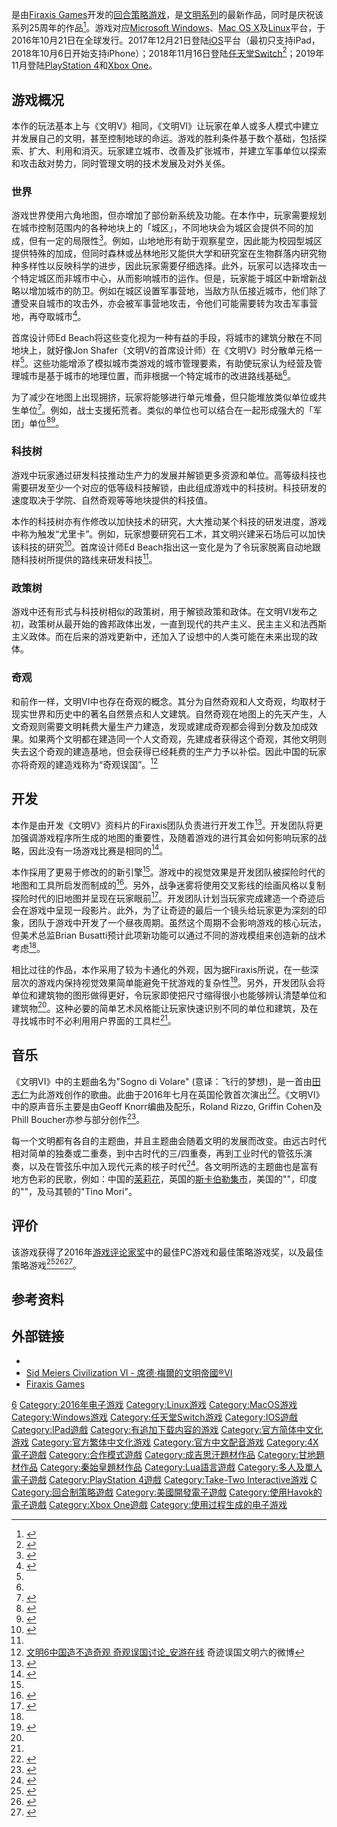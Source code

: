 {{noteTA
| G1=Games
| 1=zh-cn:文明系列; zh-tw:文明帝國系列;
| 2=zh-cn:文明VI; zh-tw:文明帝國VI;
| 3=zh-cn:文明6; zh-tw:文明帝國6;
| 4=zh-cn:文明六; zh-tw:文明帝國六;
}}

{{Infobox VG
| title = 文明VI
| english = Sid Meier's Civilization VI
| image = 《文明VI》封面.jpg
| caption = 《文明VI》游戏封面
| genre = [[回合制策略游戏|回合制策略]]、[[4X概念体系|4X概念体系]]
| platforms = [[Microsoft_Windows|Microsoft Windows]]、[[Mac_OS_X|Mac OS X]]、[[Linux|Linux]]<ref>{{Cite web |url = https://phoronix.com/scan.php?page=news_item&px=Civilization-VI-Announced |title = Civilization VI Is Coming This Year, Linux Will Be Supported |author = Michael Larabel |date = 2016-05-11 |publisher = Phoronix Media |accessdate = 2016-05-27 |archive-date = 2017-12-26 |archive-url = https://web.archive.org/web/20171226182308/https://phoronix.com/scan.php?page=news_item&px=Civilization-VI-Announced |dead-url = no }}</ref>、[[iOS|iOS]]<ref>{{Cite web |url = https://www.ithome.com/html/game/339914.htm |title = 《文明6》正式登陆iOS：只能通过iPad运行，前60回合免费玩 |author = 飞龙 |date = 2017-12-22 |publisher = IT之家 |language = zh-cn |accessdate = 2017-12-26 |archive-date = 2018-08-29 |archive-url = https://web.archive.org/web/20180829212146/https://www.ithome.com/html/game/339914.htm |dead-url = no }}</ref>、[[任天堂Switch|任天堂Switch]]、[[PlayStation_4|PlayStation 4]]、[[Xbox_One|Xbox One]]
| developer = [[Firaxis_Games|Firaxis Games]]
| publisher = [[2K_Games|2K Games]]
| designer = Ed Beach
| released = '''Microsoft Windows'''、'''Mac OS X'''、'''Linux'''{{vgrelease|WW|2016年10月21日}}'''iOS'''{{vgrelease|WW|2017年12月21日}}'''NS'''{{vgrelease|WW|2018年11月16日}}
|modes = [[单人电子游戏|单人]]、[[多人电子游戏|多人]]
}}

{{vgname|文明VI|en=Sid Meier's Civilization VI|cn=文明VI|tw=文明帝国VI}}是由[[Firaxis_Games|Firaxis Games]]开发的[[回合策略游戏|回合策略游戏]]，是[[文明系列|文明系列]]的最新作品，同时是庆祝该系列25周年的作品<ref>{{Cite web |url = http://www.businesswire.com/news/home/20160511005257/en/2K-Announces-Sid-Meier%E2%80%99s-Civilization%C2%AE-VI-Launching |title = 2K Announces Sid Meier’s Civilization® VI Launching October 21, 2016 |date = 2016-05-11 |publisher = Business Wire |accessdate = 2016-05-28 |archive-date = 2018-09-08 |archive-url = https://web.archive.org/web/20180908202222/https://www.businesswire.com/news/home/20160511005257/en/2K-Announces-Sid-Meier%E2%80%99s-Civilization%C2%AE-VI-Launching |dead-url = no }}</ref>。游戏对应[[Microsoft_Windows|Microsoft Windows]]、[[Mac_OS_X|Mac OS X]]及[[Linux|Linux]]平台，于2016年10月21日在全球发行。2017年12月21日登陆[[iOS|iOS]]平台（最初只支持iPad，2018年10月6日开始支持iPhone）；2018年11月16日登陆[[任天堂Switch|任天堂Switch]]<ref>{{cite web|url=https://chinese.engadget.com/2018/09/07/civilization-vi-nintendo-switch-release-date/|title=《文明 VI》將於 11 月 16 日登陸 Nintendo Switch|last1=Feng|first1=Sanji|publisher=[[Engadget|Engadget]]|date=2018-09-08|accessdate=2018-09-25|language=zh|deadurl=no|archiveurl=https://web.archive.org/web/20180925032439/https://chinese.engadget.com/2018/09/07/civilization-vi-nintendo-switch-release-date/|archivedate=2018-09-25}}</ref>；2019年11月登陆[[PlayStation_4|PlayStation 4]]和[[Xbox_One|Xbox One]]。

== 游戏概况 ==

本作的玩法基本上与《文明V》相同，《文明VI》让玩家在单人或多人模式中建立并发展自己的文明，甚至控制地球的命运。游戏的胜利条件基于数个基础，包括探索、扩大、利用和消灭。玩家建立城市、改善及扩张城市，并建立军事单位以探索和攻击敌对势力，同时管理文明的技术发展及对外关係。

=== 世界 ===

游戏世界使用六角地图，但亦增加了部份新系统及功能。在本作中，玩家需要规划在城市控制范围内的各种地块上的「城区」，不同地块会为城区会提供不同的加成，但有一定的局限性<ref>{{Cite web |url = http://www.gameinformer.com/b/features/archive/2016/05/11/civilization-vi-coming-october-21-big-changes-to-core-gameplay.aspx? |title = Civilization VI Coming October 21, Big Changes To Core Gameplay |author = Daniel Tack |date = 2016-05-11 |publisher = gameinformer |accessdate = 2016-05-27 |archive-date = 2021-01-18 |archive-url = https://web.archive.org/web/20210118200712/https://www.gameinformer.com/b/features/archive/2016/05/11/civilization-vi-coming-october-21-big-changes-to-core-gameplay.aspx |dead-url = no }}</ref>。例如，山地地形有助于观察星空，因此能为校园型城区提供特殊的加成，但同时森林或丛林地形又能供大学和研究室在生物群落内研究物种多样性以反映科学的进步，因此玩家需要仔细选择。此外，玩家可以选择攻击一个特定城区而非城市中心，从而影响城市的运作。但是，玩家能于城区中新增新战略以增加城市的防卫。例如在城区设置军事营地，当敌方队伍接近城市，他们除了遭受来自城市的攻击外，亦会被军事营地攻击，令他们可能需要转为攻击军事营地，再夺取城市<ref name="Mike,W.">{{Cite web |url = http://www.usgamer.net/articles/civilization-vi-preview-rebuilding-an-empire |title = Civilization VI Preview: Rebuilding an Empire |author = Mike Williams |date = 2016-05-25 |publisher = US Gamer |accessdate = 2016-05-27 |archive-date = 2020-11-25 |archive-url = https://web.archive.org/web/20201125192833/https://www.usgamer.net/articles/civilization-vi-preview-rebuilding-an-empire |dead-url = no }}</ref>。

首席设计师Ed Beach将这些变化视为一种有益的手段，将城市的建筑分散在不同地块上，就好像Jon Shafer（文明V的首席设计师）在《文明V》时分散单元格一样<ref name="Mike,W." />。这些功能增添了模拟城市类游戏的城市管理要素，有助使玩家认为经营及管理城市是基于城市的地理位置，而非根据一个特定城市的改进路线基础<ref name="Mike,W." />。

为了减少在地图上出现拥挤，玩家将能够进行单元堆叠，但只能堆放类似单位或共生单位<ref>{{Cite web |url = http://www.polygon.com/features/2016/5/11/11653620/civilization-6-release-date-preview |title = Civilization 6 Is Coming In October, With Big Changes |author = Colin Campbell |date = 2016-05-11 |publisher = Polygon |accessdate = 2016-05-27 |archive-date = 2021-03-03 |archive-url = https://web.archive.org/web/20210303220754/https://www.polygon.com/features/2016/5/11/11653620/civilization-6-release-date-preview |dead-url = no }}</ref>。例如，战士支援拓荒者。类似的单位也可以结合在一起形成强大的「军团」单位<ref>{{Cite web |url = http://www.gamez.com.tw/article-13763-1.html |title = 精神时光屋再度袭来！2K宣布《文明VI》将于2016年10月21日发售 |date = 2016-05-12 |publisher = 铁之狂傲 |accessdate = 2016-05-27 |archive-url = https://web.archive.org/web/20160701123633/http://www.gamez.com.tw/article-13763-1.html |archive-date = 2016-07-01 |dead-url = yes }}</ref><ref name=" Christopher,L.">{{Cite web |url = http://www.pcgamer.com/new-looks-and-classic-gameplay-60-turns-of-civilization-6/ |title = New looks and classic gameplay: 60 turns of Civilization 6 |author = Christopher Livingston |date = 2016-05-25 |publisher = PC Gamer |accessdate = 2016-05-28 |archive-date = 2020-11-08 |archive-url = https://web.archive.org/web/20201108122553/http://www.pcgamer.com/new-looks-and-classic-gameplay-60-turns-of-civilization-6/ |dead-url = no }}</ref>。

===科技树===

游戏中玩家通过研发科技推动生产力的发展并解锁更多资源和单位。高等级科技也需要研发至少一个对应的低等级科技解锁，由此组成游戏中的科技树。科技研发的速度取决于学院、自然奇观等等地块提供的科技值。

本作的科技树亦有作修改以加快技术的研究，大大推动某个科技的研发进度，游戏中称为触发“尤里卡”。例如，玩家想要研究石工术，其文明兴建采石场后可以加快该科技的研究<ref>{{Cite web |url = http://www.pcgamer.com/civilization-6-everything-you-need-to-know/ |title = Civilization 6: everything you need to know |author = Phil Savage |date = 2016-05-12 |publisher = PC Gamer |accessdate = 2016-05-28 |archive-date = 2021-03-20 |archive-url = https://web.archive.org/web/20210320085353/https://www.pcgamer.com/civilization-6-everything-you-need-to-know/ |dead-url = no }}</ref>。首席设计师Ed Beach指出这一变化是为了令玩家脱离自动地跟随科技树所提供的路线来研发科技<ref name="Mike,W." />。

===政策树===

游戏中还有形式与科技树相似的政策树，用于解锁政策和政体。在文明VI发布之初，政策树从最开始的酋邦政体出发，一直到现代的共产主义、民主主义和法西斯主义政体。而在后来的游戏更新中，还加入了设想中的人类可能在未来出现的政体。

===奇观===

和前作一样，文明VI中也存在奇观的概念。其分为自然奇观和人文奇观，均取材于现实世界和历史中的著名自然景点和人文建筑。自然奇观在地图上的先天产生，人文奇观则需要文明耗费大量生产力建造，发现或建成奇观都会得到分数及加成效果。如果两个文明都在建造同一个人文奇观，先建成者获得这个奇观，其他文明则失去这个奇观的建造基地，但会获得已经耗费的生产力予以补偿。因此中国的玩家亦将奇观的建造戏称为“奇观误国”。<ref>[http://www.ahgame.com/wenming6/74873/ 文明6中国造不造奇观 奇观误国讨论_安游在线] {{Wayback|url=http://www.ahgame.com/wenming6/74873/ |date=20200217065732 }}奇迹误国文明六的微博</ref>

== 开发 ==

本作是由开发《文明V》资料片的Firaxis团队负责进行开发工作<ref name="Adam,S.">{{Cite web |url = https://www.rockpapershotgun.com/2016/05/11/civilization-vi-details/ |title = Civilization VI Releases October: Here’s Every Detail |author = Adam Smith |date = 2016-05-11 |publisher = Rock, Paper, Shotgun |accessdate = 2016-05-28 |archive-date = 2020-12-22 |archive-url = https://web.archive.org/web/20201222054025/https://www.rockpapershotgun.com/2016/05/11/civilization-vi-details/ |dead-url = no }}</ref>。开发团队将更加强调游戏程序所生成的地图的重要性，及随着游戏的进行其会如何影响玩家的战略，因此没有一场游戏比赛是相同的<ref name="Mike,M.2">{{Cite web |url = http://www.gamespot.com/articles/civilization-6-how-much-has-changed-since-civ-5/1100-6440144/ |title = Civilization 6: How Much Has Changed Since Civ 5? |author = Mike Mahardy |date = 2016-05-25 |publisher = GameSpot |accessdate = 2016-05-28 |archive-date = 2021-01-15 |archive-url = https://web.archive.org/web/20210115050610/https://www.gamespot.com/articles/civilization-6-how-much-has-changed-since-civ-5/1100-6440144/ |dead-url = no }}</ref>。

本作採用了更易于修改的的新引擎<ref name="Adam,S." />。游戏中的视觉效果是开发团队被探险时代的地图和工具所启发而制成的<ref>{{Cite web |url = http://metro.co.uk/2016/05/11/sid-meiers-civilization-vi-announced-with-first-trailer-out-this-year-5875524/ |title = Sid Meier’s Civilization VI announced with first trailer – out this year |date = 2016-05-11 |publisher = Metro |accessdate = 2016-05-28 |archive-date = 2019-03-27 |archive-url = https://web.archive.org/web/20190327112028/https://metro.co.uk/2016/05/11/sid-meiers-civilization-vi-announced-with-first-trailer-out-this-year-5875524/ |dead-url = no }}</ref>。另外，战争迷雾将使用交叉影线的绘画风格以复制探险时代的旧地图并呈现在玩家眼前<ref name="Dan,S.">{{Cite web |url = http://www.ign.com/articles/2016/05/13/how-firaxis-will-redefine-civilizations-art-style-in-civ-6-ign-first |title = How Firaxis Will Redefine Civilization's Art Style in Civ 6 - IGN First |author = Dan Stapleton |date = 2016-05-13 |publisher = IGN |accessdate = 2016-05-28 |archive-date = 2020-11-08 |archive-url = https://web.archive.org/web/20201108190845/https://www.ign.com/articles/2016/05/13/how-firaxis-will-redefine-civilizations-art-style-in-civ-6-ign-first |dead-url = no }}</ref>。开发团队计划当玩家完成建造一个奇迹后会在游戏中呈现一段影片。此外，为了让奇迹的最后一个镜头给玩家更为深刻的印象，团队于游戏中开发了一个昼夜周期。虽然这个周期不会影响游戏的核心玩法，但美术总监Brian Busatti预计此项新功能可以通过不同的游戏模组来创造新的战术考虑<ref name="Dan,S." />。

相比过往的作品，本作采用了较为卡通化的外观，因为据Firaxis所说，在一些深层次的游戏内保持视觉效果简单能避免干扰游戏的复杂性<ref>{{Cite web |url = http://www.polygon.com/features/2016/5/25/11761306/hands-on-with-civilization-6-as-the-emperor-of-china |title = Hands on with Civilization 6 ... as the Emperor of China |author = Emperor Qin Shi Huang |date = 2016-05-25 |publisher = Polygon |accessdate = 2016-05-28 |archive-date = 2020-11-08 |archive-url = https://web.archive.org/web/20201108113031/http://www.polygon.com/features/2016/5/25/11761306/hands-on-with-civilization-6-as-the-emperor-of-china |dead-url = no }}</ref>。另外，开发团队会将单位和建筑物的图形做得更好，令玩家即使把尺寸缩得很小也能够辨认清楚单位和建筑物<ref name="Dan,S." />。这种必要的简单艺术风格能让玩家快速识别不同的单位和建筑，及在寻找城市时不必利用用户界面的工具栏<ref name=" Christopher,L." />。

==音乐==

《文明VI》中的主题曲名为"Sogno di Volare" (意译：飞行的梦想)，是一首由[[田志仁|田志仁]]为此游戏创作的歌曲。此曲于2016年七月在英国伦敦首次演出<ref>{{Cite web | url = http://www.eurogamer.net/articles/2016-07-11-civilization-6-theme-to-be-composed-by-grammy-winning-christopher-tin | title = The composer of the Civilization 4 theme returns for Civilization 6 | first = Chris | last = Bratt | date = July 11, 2016 | accessdate = July 11, 2016 | work = [[Eurogamer|Eurogamer]] | archive-date = 2020-11-08 | archive-url = https://web.archive.org/web/20201108172835/https://www.eurogamer.net/articles/2016-07-11-civilization-6-theme-to-be-composed-by-grammy-winning-christopher-tin | dead-url = no }}</ref>。《文明VI》中的原声音乐主要是由Geoff Knorr编曲及配乐，Roland Rizzo, Griffin Cohen及Phill Boucher亦参与部分创作<ref>{{cite web|last1=Greening|first1=Chris|title=Civilization VI to feature an orchestral soundtrack led by Knorr and Tin|url=http://www.vgmonline.net/civilization-vi-to-feature-an-orchestral-soundtrack-led-by-knorr-and-tin/|website=Video Game Music Online|accessdate=July 28, 2016|archive-date=2020-08-09|archive-url=https://web.archive.org/web/20200809001016/http://www.vgmonline.net/civilization-vi-to-feature-an-orchestral-soundtrack-led-by-knorr-and-tin/|dead-url=no}}</ref>。

每一个文明都有各自的主题曲，并且主题曲会随着文明的发展而改变。由远古时代相对简单的独奏或二重奏，到中古时代的三/四重奏，再到工业时代的管弦乐演奏，以及在管弦乐中加入现代元素的核子时代<ref>{{Cite news|url=http://www.pcgamer.com/how-civilization-6s-music-evolves-through-the-eras/|title=Civ 6's music evolves alongside your cities, and it's one of its best features|newspaper=pcgamer|access-date=October 14, 2016|archive-date=2021-02-06|archive-url=https://web.archive.org/web/20210206165904/https://www.pcgamer.com/how-civilization-6s-music-evolves-through-the-eras/|dead-url=no}}</ref>。各文明所选的主题曲也是富有地方色彩的民歌，例如：中国的[[茉莉花_(民歌)|茉莉花]]，英国的[[斯卡伯勒集市_(民歌)|斯卡伯勒集市]]，美国的"{{link-en |Hard Times Come Again No More| Hard Times Come Again No More}}"，印度的"{{link-en | Vaishnava Jana To | Vaishnava Jana To}}"，及马其顿的"Tino Mori"。

==评价==
该游戏获得了2016年[[游戏评论家奖|游戏评论家奖]]中的最佳PC游戏和最佳策略游戏奖，以及{{tsl|en|The Game Awards 2016||The Game Awards 2016}}最佳策略游戏<ref>{{cite web |url=http://www.gamecriticsawards.com/nominees.html |title=Game Critics Awards 2016 Nominees |access-date=October 25, 2016 |archive-date=2010-07-04 |archive-url=https://web.archive.org/web/20100704063303/http://www.gamecriticsawards.com/nominees.html |dead-url=no }}</ref><ref>{{cite web |last=Pereira |first=Chris |date=July 5, 2016 |url=http://www.gamespot.com/articles/here-are-e3-2016s-game-critics-award-winners/1100-6441502/ |title=Here Are E3 2016's Game Critics Award Winners |publisher=[[GameSpot|GameSpot]] |access-date=July 5, 2016 |archive-date=2016-07-10 |archive-url=https://archive.is/20160710064003/http://www.gamespot.com/articles/here-are-e3-2016s-game-critics-award-winners/1100-6441502/ |dead-url=no }}</ref><ref>{{cite web | url = http://www.gamespot.com/articles/all-the-2016-game-awards-nominees/1100-6445481/ | title = All the 2016 Game Awards Nominees | first = Eddie | last = Makuch | date = November 16, 2016 | access-date = November 16, 2016 | work = [[GameSpot|GameSpot]] | archive-date = 2016-11-24 | archive-url = https://web.archive.org/web/20161124010129/http://www.gamespot.com/articles/all-the-2016-game-awards-nominees/1100-6445481/ | dead-url = no }}</ref>。

{{Video game reviews
| MC = PC: 88/100<ref name="MC">{{cite web |url=https://www.metacritic.com/game/pc/sid-meiers-civilization-vi |title=Sid Meier's Civilization VI for PC Reviews |website=[[Metacritic|Metacritic]] |publisher=[[CBS_Interactive|CBS Interactive]] |access-date=July 3, 2018 |archive-date=2021-02-12 |archive-url=https://web.archive.org/web/20210212111015/https://www.metacritic.com/game/pc/sid-meiers-civilization-vi |dead-url=no }}</ref><br />NS: 86/100<ref name="MC_Switch">{{cite web |url=https://www.metacritic.com/game/switch/sid-meiers-civilization-vi |title=Sid Meier's Civilization VI for Switch Reviews |website=[[Metacritic|Metacritic]] |publisher=[[CBS_Interactive|CBS Interactive]] |access-date=December 20, 2018 |archive-date=2020-11-11 |archive-url=https://web.archive.org/web/20201111191419/https://www.metacritic.com/game/switch/sid-meiers-civilization-vi |dead-url=no }}</ref><br />PS4: 88/100<ref>{{cite web |url=https://www.metacritic.com/game/playstation-4/sid-meiers-civilization-vi |title=Sid Meier's Civilization VI for PlayStation 4 Reviews |website=[[Metacritic|Metacritic]] |publisher=[[CBS_Interactive|CBS Interactive]] |access-date=November 29, 2019 |archive-date=2020-06-29 |archive-url=https://web.archive.org/web/20200629100313/https://www.metacritic.com/game/playstation-4/sid-meiers-civilization-vi |dead-url=no }}</ref><br />XONE: 85/100<ref>{{cite web |url=https://www.metacritic.com/game/xbox-one/sid-meiers-civilization-vi |title=Sid Meier's Civilization VI for Xbox One Reviews |website=[[Metacritic|Metacritic]] |publisher=[[CBS_Interactive|CBS Interactive]] |access-date=November 29, 2019 |archive-date=2020-07-14 |archive-url=https://web.archive.org/web/20200714235305/https://www.metacritic.com/game/xbox-one/sid-meiers-civilization-vi |dead-url=no }}</ref>
| Destruct = 8.5/10<ref>{{cite web |last=Glagowski |first=Peter |date=October 25, 2016 |url=https://www.destructoid.com/review-civilization-vi-395593.phtml |title=Review: Civilization VI |publisher=[[Destructoid|Destructoid]] |access-date=October 25, 2016 |archive-date=2021-01-21 |archive-url=https://web.archive.org/web/20210121024727/https://www.destructoid.com/review-civilization-vi-395593.phtml |dead-url=no }}</ref>
| GI = 9.5/10<ref>{{cite web |last=Reeves |first=Ben |date=October 25, 2016 |url=http://www.gameinformer.com/games/sid_meiers_civilization_vi/b/pc/archive/2016/10/25/civilization-vi-game-informer-review.aspx |title=So Many Countries, So Many Customizations - Civilization VI - PC |publisher=[[Game_Informer|Game Informer]] |access-date=October 25, 2016 |archive-date=2021-01-26 |archive-url=https://web.archive.org/web/20210126022519/https://www.gameinformer.com/games/sid_meiers_civilization_vi/b/pc/archive/2016/10/25/civilization-vi-game-informer-review.aspx |dead-url=no }}</ref>
| GameRev = {{Rating|4.5|5}}<ref>{{cite web |last=Leack |first=Jonathan |date=October 26, 2016 |url=http://www.gamerevolution.com/review/sid-meiers-civilization-vi |title=Sid Meier's Civilization VI Review |publisher=[[Game_Revolution|Game Revolution]] |access-date=October 26, 2016 |archive-date=2017-05-26 |archive-url=https://web.archive.org/web/20170526095310/http://www.gamerevolution.com/review/sid-meiers-civilization-vi |dead-url=no }}</ref>
| GSpot = 9/10<ref>{{cite web |last=Butterworth |first=Scott |date=October 24, 2016 |url=http://www.gamespot.com/reviews/civilization-6-review/1900-6416562/ |title=Sid Meier's Civilization VI Review |publisher=[[GameSpot|GameSpot]] |access-date=October 25, 2016 |archive-date=2020-11-08 |archive-url=https://web.archive.org/web/20201108184329/https://www.gamespot.com/reviews/civilization-6-review/1900-6416562/ |dead-url=no }}</ref>
| IGN = 9.4/10<ref name="IGNreview">{{cite web |last=Stapleton |first=Dan |url=http://www.ign.com/articles/2016/10/26/sid-meiers-civilization-vi-review |title=Civilization VI Review |publisher=IGN |date=October 26, 2016 |access-date=October 26, 2016 |archive-date=2020-12-10 |archive-url=https://web.archive.org/web/20201210192243/https://www.ign.com/articles/2016/10/26/sid-meiers-civilization-vi-review |dead-url=no }}</ref>
| PCGUS = 93/100<ref>{{cite web |last=Hafer |first=T.J. |date=October 20, 2016 |url=http://www.pcgamer.com/civilization-6-review/ |title=Civilization 6 review |publisher=[[PC_Gamer|PC Gamer]] |access-date=October 20, 2016 |archive-date=2021-01-25 |archive-url=https://web.archive.org/web/20210125180153/https://www.pcgamer.com/civilization-6-review/ |dead-url=no }}</ref>
| Poly = 8.5/10<ref>{{cite web |last=Campbell |first=Colin |date=October 25, 2016 |url=http://www.polygon.com/2016/10/25/13398612/sid-meiers-civilization-6-review-PC-mac-windows |title=Sid Meier's Civilization 6 |publisher=[[Polygon_(website)|Polygon]] |access-date=October 25, 2016 |archive-date=2021-02-18 |archive-url=https://web.archive.org/web/20210218134955/https://www.polygon.com/2016/10/25/13398612/sid-meiers-civilization-6-review-PC-mac-windows |dead-url=no }}</ref>
| TA = {{rating|5|5}}<ref>{{cite web |url=https://toucharcade.com/2017/12/21/sid-meiers-civilization-vi-for-ipad-review/ |title='Sid Meier's Civilization VI' for iPad Review – Wow, Just Wow |last=Hodapp |first=Eli |date=December 21, 2017 |website=[[TouchArcade|TouchArcade]] |access-date=July 3, 2018 |archive-date=2021-02-10 |archive-url=https://web.archive.org/web/20210210051235/https://toucharcade.com/2017/12/21/sid-meiers-civilization-vi-for-ipad-review/ |dead-url=no }}</ref>
}}

== 参考资料 ==
{{Reflist|2}}

== 外部链接 ==
* {{Official website|https://civilization.com/zh-TW/}}
* [https://www.epicgames.com/store/zh-Hant/product/sid-meiers-civilization-vi/home Sid Meiers Civilization Vl - 席德·梅爾的文明帝國®VI] {{Wayback|url=https://www.epicgames.com/store/zh-Hant/product/sid-meiers-civilization-vi/home |date=20210124182628 }}
* [http://www.firaxis.com/ Firaxis Games] {{Wayback|url=http://www.firaxis.com/ |date=20071002105010 }}

{{Civilization}}

{{DEFAULTSORT:Civilization VI}}
[[Category:文明系列电子游戏|6]]
[[Category:2016年电子游戏|Category:2016年电子游戏]]
[[Category:Linux游戏|Category:Linux游戏]]
[[Category:MacOS游戏|Category:MacOS游戏]]
[[Category:Windows游戏|Category:Windows游戏]]
[[Category:任天堂Switch游戏|Category:任天堂Switch游戏]]
[[Category:IOS遊戲|Category:IOS遊戲]]
[[Category:IPad遊戲|Category:IPad遊戲]]
[[Category:有追加下载内容的游戏|Category:有追加下载内容的游戏]]
[[Category:官方简体中文化游戏|Category:官方简体中文化游戏]]
[[Category:官方繁体中文化游戏|Category:官方繁体中文化游戏]]
[[Category:官方中文配音游戏|Category:官方中文配音游戏]]
<!-- 下方是从enwiki转过来的2020-12-31 -->
[[Category:4X電子遊戲|Category:4X電子遊戲]]
[[Category:合作模式遊戲|Category:合作模式遊戲]]
[[Category:成吉思汗題材作品|Category:成吉思汗題材作品]]
[[Category:甘地題材作品|Category:甘地題材作品]]
[[Category:秦始皇題材作品|Category:秦始皇題材作品]]
[[Category:Lua語言遊戲|Category:Lua語言遊戲]]
[[Category:多人及單人電子遊戲|Category:多人及單人電子遊戲]]
[[Category:PlayStation_4遊戲|Category:PlayStation 4遊戲]]
[[Category:Take-Two_Interactive游戏|Category:Take-Two Interactive游戏]]
[[Category:Firaxis_Games遊戲|C]]
[[Category:回合制策略遊戲|Category:回合制策略遊戲]]
[[Category:美國開發電子遊戲|Category:美國開發電子遊戲]]
[[Category:使用Havok的電子遊戲|Category:使用Havok的電子遊戲]]
[[Category:Xbox_One遊戲|Category:Xbox One遊戲]]
[[Category:使用过程生成的电子游戏|Category:使用过程生成的电子游戏]]